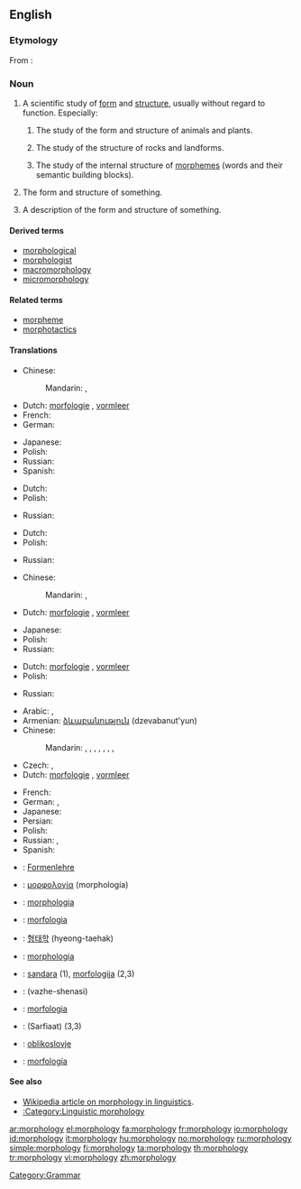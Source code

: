 ==English==

===Etymology===
From {{etyl|grc}}: {{prefix|morpho|-logy|lang=en}}

===Noun===
{{wikipedia}}
{{en-noun|morpholog|ies|-}}

# {{uncountable}} A scientific study of [[form]] and [[structure]], usually without regard to function. Especially:
## {{biology}} The study of the form and structure of animals and plants.
## {{geology}} The study of the structure of rocks and landforms.
## {{linguistics}} The study of the internal structure of [[morpheme]]s (words and their semantic building blocks).
# {{countable}} The form and structure of something.
# {{countable}} A description of the form and structure of something.

====Derived terms====
* [[morphological]]
* [[morphologist]]
* [[macromorphology]]
* [[micromorphology]]

====Related terms====
* [[morpheme]]
* [[morphotactics]]

====Translations====
{{trans-top|a scientific study of form and structure}}
* Chinese:
*: Mandarin: {{t|zh|形態學|sc=Hani}},  {{t|zh|形态学|tr=xíngtàixué|sc=Hani}}
* Dutch: [[morfologie]] {{f}}, [[vormleer]]
* French: {{t|fr|morphologie|f}}
* German: {{t|de|Morphologie|f}}
{{trans-mid}}
* Japanese: {{t|ja|形態学|tr=けいたいがく, keitaigaku|sc=Jpan}}
* Polish: {{t-|pl|morfologia|f}}
* Russian: {{t|ru|морфология|f|tr=morfológija}}
* Spanish: {{t|es|morfología|f}}
{{trans-bottom}}

{{trans-top|the form and structure of something}}
* Dutch: {{t+|nl|morfologie|f}}
* Polish: {{t-|pl|morfologia|f}}
{{trans-mid}}
* Russian: {{t|ru|морфология|f|tr=morfológija}}
{{trans-bottom}}

{{trans-top|a description of the form and structure of something}}
* Dutch: {{t+|nl|morfologie|f}}
* Polish: {{t-|pl|morfologia|f}}
{{trans-mid}}
* Russian: {{t|ru|морфология|f|tr=morfológija}}
{{trans-bottom}}

{{trans-top|biological study of the form and structure}}
* Chinese:
*: Mandarin: {{t|zh|形態學|sc=Hani}},  {{t|zh|形态学|tr=xíngtàixué|sc=Hani}}
* Dutch: [[morfologie]] {{f}}, [[vormleer]]
{{trans-mid}}
* Japanese: {{t|ja|形態学|tr=けいたいがく, keitaigaku|sc=Jpan}}
* Polish: {{t-|pl|morfologia|f}}
* Russian: {{t|ru|морфология|f|tr=morfológija}}
{{trans-bottom}}

{{trans-top|geological study of the form and structure}}
* Dutch: [[morfologie]] {{f}}, [[vormleer]]
* Polish: {{t-|pl|morfologia|f}}
{{trans-mid}}
* Russian: {{t|ru|морфология|f|tr=morfológija}}
{{trans-bottom}}

{{trans-top|linguistic study of the form and structure}}
* Arabic: {{t|ar|صرف|m|tr=Sarf|sc=Arab}},  {{t|ar|مورفولوجيا|f|tr=murfulujya|sc=Arab}}
* Armenian: [[ձևաբանություն]] (dzevabanut'yun)
* Chinese:
*: Mandarin: {{t|zh|形態學|sc=Hani}},  {{t|zh|形态学|tr=xíngtàixué|sc=Hani}},  {{t|zh|構詞學|sc=Hani}},  {{t|zh|构词学|tr=gòucíxué|sc=Hani}},  {{t|zh|詞型變化|sc=Hani}},  {{t|zh|词型变化|tr=cíxíngbiànhuà|sc=Hani}},  {{t|zh|語形學|sc=Hani}},  {{t|zh|语形学|tr=yǔxíngxué|sc=Hani}}
* Czech: {{t-|cs|morfologie|f}}, {{t-|cs|tvarosloví|n}}
* Dutch: [[morfologie]] {{f}}, [[vormleer]]
{{trans-mid}}
* French: {{t|fr|morphologie|f}}
* German: {{t|de|Morphologie|f}},  {{t|de|Wortbildung|f}}
* Japanese: {{t|ja|形態学|tr=けいたいがく, keitaigaku|sc=Jpan}}
* Persian: {{t|fa|صرف|xs=Persian}}
* Polish: {{t-|pl|morfologia|f}}
* Russian: {{t|ru|морфология|f|tr=morfológija}},  {{t|ru|словообразование|n|tr=slovoobrazovánije|sc=Cyrl}}
* Spanish: {{t|es|morfología|f}}
{{trans-bottom}}

{{checktrans-top}}
* {{ttbc|German}}: [[Formenlehre]] {{f}}
* {{ttbc|Greek}}: [[μορφολογία]] (morphología) {{f}}
* {{ttbc|Interlingua}}: [[morphologia]]
* {{ttbc|Italian}}: [[morfologia]] {{f}}
{{checktrans-mid}}
* {{ttbc|Korean}}: [[형태학]] (hyeong-taehak)
* {{ttbc|Latin}}: [[morphologia]]
* {{ttbc|Lithuanian}}: [[sandara]] {{f}} (1), [[morfologija]] {{f}} (2,3)
* {{ttbc|Persian}}: {{fa-Arab|[[واژهشناسی]]}} (vazhe-shenasi)
* {{ttbc|Portuguese}}: [[morfologia]] {{f}}
* {{ttbc|Sindhi}}: {{sd-Arab|[[صرفيات]]}} (Sarfiaat) {{f}} (3,3)
* {{ttbc|Slovene}}: [[oblikoslovje]]
* {{ttbc|Spanish}}: [[morfología]] {{f}}
{{checktrans-bottom}}

====See also====
* [[w:morphology (linguistics)| Wikipedia article on morphology in linguistics]].
* [[:Category:Linguistic morphology]]

[[Category:Grammar]]

[[ar:morphology]]
[[el:morphology]]
[[fa:morphology]]
[[fr:morphology]]
[[io:morphology]]
[[id:morphology]]
[[it:morphology]]
[[hu:morphology]]
[[no:morphology]]
[[ru:morphology]]
[[simple:morphology]]
[[fi:morphology]]
[[ta:morphology]]
[[th:morphology]]
[[tr:morphology]]
[[vi:morphology]]
[[zh:morphology]]